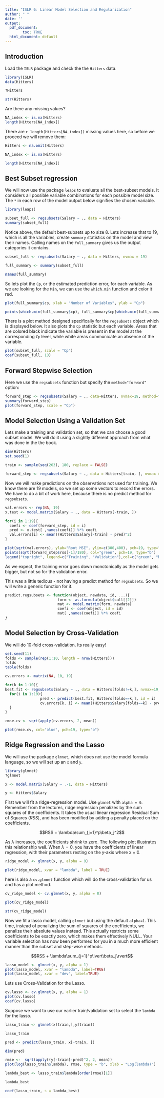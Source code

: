 ```yaml
---
title: "ISLR 6: Linear Model Selection and Regularization"
author: " "
date: ''
output:
  pdf_document:
        toc: TRUE
  html_document: default
---
```


\newpage

## Introduction
Load the `ISLR` package and check the the `Hitters` data.

```r
library(ISLR)
data(Hitters)
```
```r
?Hitters
```
```r
str(Hitters)
```

Are there any missing values?

```r
NA_index <- is.na(Hitters)
length(Hitters[NA_index])
```

There are `r length(Hitters[NA_index])` missing values here, so before we proceed we will remove them:

```r
Hitters <- na.omit(Hitters)

NA_index <- is.na(Hitters)

length(Hitters[NA_index])
```

## Best Subset regression

We will now use the package `leaps` to evaluate all the best-subset models.
It considers all possible variable combinations for each possible model size.
The `*` in each row of the model output below signifies the chosen variable.

```r
library(leaps)

subset_full <- regsubsets(Salary ~ ., data = Hitters)
summary(subset_full)
```

Notice above, the default best-subsets up to size 8.
Lets increase that to 19, which is all the variables, create `summary` statistics on the model and view their names. Calling names on the `full_summary` gives us the output categories it contains.

```r
subset_full <- regsubsets(Salary ~ ., data = Hitters, nvmax = 19)

full_summary <- summary(subset_full)

names(full_summary)
```

So lets plot the `Cp`, or the estimated prediction error, for each variable. As we are looking for the `Min`, we can use the `which.min` function and color it red.

```r
plot(full_summary$cp, xlab = "Number of Variables", ylab = "Cp")

points(which.min(full_summary$cp), full_summary$cp[which.min(full_summary$cp)], pch = 20, col = "red")
```

There is a plot method designed specifically for the `regsubsets`  object which is displayed below. It also plots the `Cp` statistic but each variable. Areas that are colored black indicate the variable is present in the model at the corresponding `Cp` level, while white areas communicate an absence of the variable.

```r
plot(subset_full, scale = "Cp")
coef(subset_full, 10)
```



## Forward Stepwise Selection

Here we use the `regsubsets` function but specify the `method="forward"` option:

```r
forward_step <- regsubsets(Salary ~ ., data=Hitters, nvmax=19, method="forward")
summary(forward_step)
plot(forward_step, scale = "Cp")
```

## Model Selection Using a Validation Set

Lets make a training and validation set, so that we can choose a good subset model. We will do it using a slightly different approach from what was done in the the book.

```r
dim(Hitters)
set.seed(1)

train <- sample(seq(263), 180, replace = FALSE)

forward_step <- regsubsets(Salary ~ ., data = Hitters[train, ], nvmax = 19, method = "forward")
```

Now we will make predictions on the observations not used for training. We know there are 19 models, so we set up some vectors to record the errors. We have to do a bit of work here, because there is no predict method for `regsubsets`.

```r
val.errors <- rep(NA, 19)
x.test <- model.matrix(Salary ~ ., data = Hitters[-train, ]) 

for(i in 1:19){
  coefi <- coef(forward_step, id = i)
  pred <- x.test[ ,names(coefi)] %*% coefi
  val.errors[i] <- mean((Hitters$Salary[-train] - pred)^2)
}

plot(sqrt(val.errors), ylab="Root MSE", ylim=c(300,400), pch=19, type="b")
points(sqrt(forward_step$rss[-1]/180), col="green", pch=19, type="b")
legend("topright", legend=c("Training", "Validation"),col=c("green", "black"), pch=19)
```

As we expect, the training error goes down monotonically as the model gets bigger, but not so for the validation error.

This was a little tedious - not having a predict method for `regsubsets`. So we will write a generic function for it.
```r
predict.regsubsets <- function(object, newdata, id, ...){
                        form <- as.formula(object$call[[2]])
                        mat <- model.matrix(form, newdata)
                        coefi <- coef(object, id = id)
                        mat[ ,names(coefi)] %*% coefi
}

```


## Model Selection by Cross-Validation
 

We will do 10-fold cross-validation. Its really easy!

```r
set.seed(11)
folds <- sample(rep(1:10, length = nrow(Hitters)))
folds
table(folds)

cv.errors <- matrix(NA, 10, 19)

for(k in 1:10){
best.fit <- regsubsets(Salary ~ ., data = Hitters[folds!=k,], nvmax=19, method="forward")
  for(i in 1:19){
                pred <- predict(best.fit, Hitters[folds==k,], id = i)
                cv.errors[k, i] <- mean((Hitters$Salary[folds==k] - pred)^2)
  }
}

rmse.cv <- sqrt(apply(cv.errors, 2, mean))

plot(rmse.cv, col="blue", pch=19, type="b")
```


## Ridge Regression and the Lasso
 
We will use the package `glmnet`, which does not use the model formula language, so we will set up an `x` and `y`.

```r
library(glmnet)
?glmnet

x <- model.matrix(Salary ~ .-1, data = Hitters) 

y <- Hitters$Salary
```

First we will fit a ridge-regression model. Use `glmnet` with `alpha = 0`. Remember from the lectures, ridge regression penalizes by the sum squares of the coefficients. It takes the usual linear regression Residual Sum of Squares ($RSS$), and has been modified by adding a penalty placed on the coefficients.

$$RSS + \lambda\sum_{j=1}^p\beta_j^2$$


As $\lambda$ increases, the coefficients shrink to zero. The following plot illustrates this relationship well. When $\lambda = 0$, you have the coefficients of linear regression, with their parameters resting on the y-axis where x = 0.

```r
ridge_model <- glmnet(x, y, alpha = 0)

plot(ridge_model, xvar = "lambda", label = TRUE)
```
here is also a `cv.glmnet` function which will do the cross-validation for us and has a plot method.

```r
cv_ridge_model <- cv.glmnet(x, y, alpha = 0)

plot(cv_ridge_model)

str(cv_ridge_model)
```

Now we fit a lasso model, calling `glmnet` but using the default `alpha=1`.
This time, instead of penalizing the sum of squares of the coefficients,
we penalize their absolute values instead. This actually restricts some coefficients to be exactly zero, which makes them effectively NULL.
Your variable selection has now been performed for you in a much more efficient manner than the subset and step-wise methods.

$$RSS + \lambda\sum_{j=1}^p\lvert\beta_j\rvert$$

```r
lasso_model <- glmnet(x, y, alpha = 1)
plot(lasso_model, xvar = "lambda", label=TRUE)
plot(lasso_model, xvar = "dev", label=TRUE)
```

Lets use Cross-Validation for the Lasso.

```r
cv.lasso <- cv.glmnet(x, y, alpha = 1)
plot(cv.lasso)
coef(cv.lasso)
```

Suppose we want to use our earlier train/validation set to select the `lambda` for the lasso.
 
```r
lasso_train <- glmnet(x[train,],y[train])

lasso_train

pred <- predict(lasso_train, x[-train, ])

dim(pred)
```

```r
rmse <-  sqrt(apply((y[-train]-pred)^2, 2, mean))
plot(log(lasso_train$lambda), rmse, type = "b", xlab = "Log(lambda)")
```

```r
lambda_best <- lasso_train$lambda[order(rmse)[1]]

lambda_best

coef(lasso_train, s = lambda_best)
```
